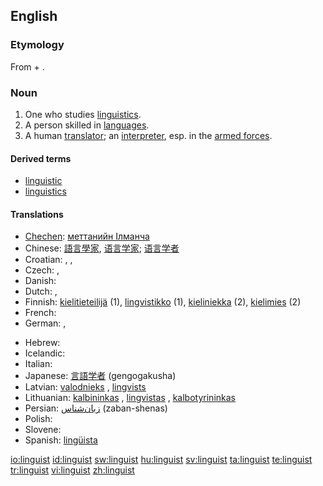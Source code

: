 {{wikipedia|dab=linguist}}
{{also|Linguist}}
==English==

===Etymology===
From {{etyl|la}} {{term|lingua||tongue|lang=la}} + {{term|-ist}}.

===Noun===
{{en-noun}}

# One who studies [[linguistics]].
# A person skilled in [[language]]s.
# A human [[translator]]; an [[interpreter]], esp. in the [[armed forces]].

====Derived terms====
* [[linguistic]]
* [[linguistics]]

====Translations====
{{trans-top|one who studies linguistics}}
* [[Chechen]]: [[меттанийн Iлманча]]
* Chinese: [[語言學家]], [[语言学家]]; [[语言学者]]
* Croatian: {{t-|hr|lingvist|m|alt=lìngvist}}, {{t|hr|lingvistica|f|alt=lingvìstica}}, {{t-|hr|jezikoslovac|m|alt=jezikoslóvac}}
* Czech: {{t-|cs|jazykovědec|m}}, {{t-|cs|lingvista|m}}
* Danish: {{t-|da|lingvist|m|f}}
* Dutch: {{t+|nl|taalkundige|m|f}}, {{t+|nl|linguïst|m}}
* Finnish: [[kielitieteilijä]] (1), [[lingvistikko]] (1), [[kieliniekka]] (2), [[kielimies]] (2)
* French: {{t+|fr|linguiste}}
* German: {{t|de|Sprachwissenschaftler|m}}, {{t+|de|Linguist|m}}
{{trans-mid}}
* Hebrew: {{t-|he|בלשן|m|tr=balshan|sc=Hebr}}
* Icelandic: {{t-|is|málvísindamaður|m}}
* Italian: {{t|it|linguista|m|f}}
* Japanese: [[言語学者]] (gengogakusha)
* Latvian: [[valodnieks]] {{m}}, [[lingvists]] {{m}}
* Lithuanian: [[kalbininkas]] {{m}}, [[lingvistas]] {{m}}, [[kalbotyrininkas]] {{m}}
* Persian: [[زبان‌شناس]] (zaban-shenas)
* Polish: {{t|pl|językoznawca}}
* Slovene: {{t+|sl|jezikoslovec}}
* Spanish: [[lingüista]] {{m|f}}
{{trans-bottom}}

[[io:linguist]]
[[id:linguist]]
[[sw:linguist]]
[[hu:linguist]]
[[sv:linguist]]
[[ta:linguist]]
[[te:linguist]]
[[tr:linguist]]
[[vi:linguist]]
[[zh:linguist]]